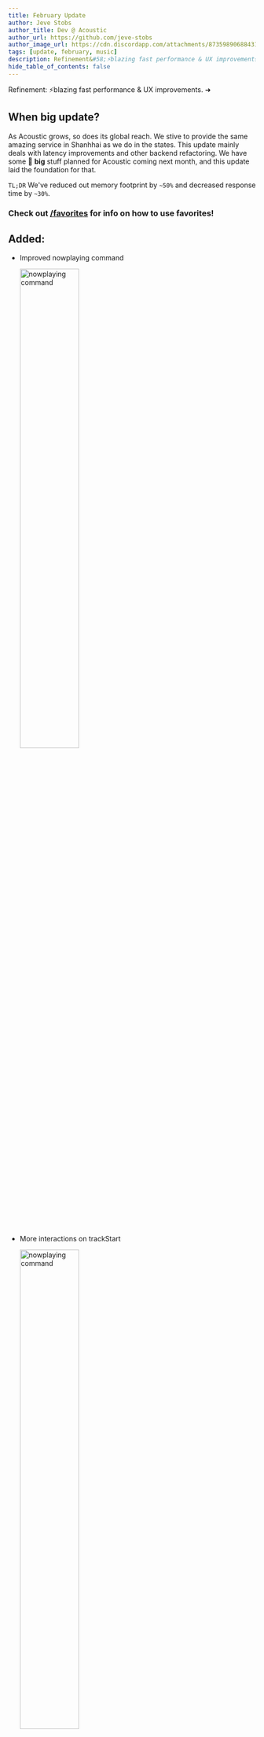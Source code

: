 ```yaml
---
title: February Update
author: Jeve Stobs
author_title: Dev @ Acoustic
author_url: https://github.com/jeve-stobs
author_image_url: https://cdn.discordapp.com/attachments/873598906884313108/878036976920592394/ping-issues.webp?size=4096
tags: [update, february, music]
description: Refinement&#58;⚡blazing fast performance & UX improvements.
hide_table_of_contents: false
---
```


Refinement&#58; ⚡blazing fast performance & UX improvements. ➜

<!--truncate-->

## When big update?

As Acoustic grows, so does its global reach. We stive to provide the same amazing service in Shanhhai as we do in the states.
This update mainly deals with latency improvements and other backend refactoring. We have some 👀 **big** stuff planned for Acoustic
coming next month, and this update laid the foundation for that.

`TL;DR` We've reduced out memory footprint by `~50%` and decreased response time by `~30%`.

### Check out [/favorites](/favorites) for info on how to use favorites!

## Added:

- Improved nowplaying command <br />

  <img
    src="https://cdn.jevestobs.dev/UYFV9HgWKtUWM5ztdgDX.png"
    alt="nowplaying command"
    width="50%"
  />

- More interactions on trackStart

  <img
    src="https://cdn.jevestobs.dev/RWb705oxFmCn0FMLaqRU.png"
    alt="nowplaying command"
    width="50%"
  />

- Load time indicator when loading playlists

  <img
    src="https://cdn.jevestobs.dev/018bHBfETEwBX8b5dXyA.png"
    alt="nowplaying command"
    width="60%"
  />

- `load-favorites` command
  <img
    src="https://cdn.jevestobs.dev/b05wXy8M9N90VD5Gphfs.png"
    alt="nowplaying command"
    width="50%"
  />

## Changed:

- Split Acoustic into seperate processes
- New color palette
- New database (Over `197%` faster - not a typo)
- Internal API improvements - makes it easier for us to retroactively fix bigs
- Clearer distinction between a Discord error and an internal error
- Autocomplete query improvements

## Fixed:

- Favorites being corrupted by data collisions
- Fix filters delay after skipping
- Fix nondeterministic behavior when using the `skip` and `back` command simultaneously
- Fix bot leaving vc after a `close 1006 (abnormal closure)`
- Remove confliciting alias on `playnext`
- Reaction acessibility improvements
- Oversight that allowed unauthorized users to give themselves premium 😅
- Completely fix `cyclic dependency error` when favoriting a song
- Follow through on interactions after a ratelimit error
- Deletion failing after a track ends
- And a lot more...

## If you notice that something's amiss, please [report it](https://acoustic.to/support?ref=update-february)
